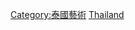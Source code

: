 {{Commonscat|Architecture of Thailand}}

[[Category:泰國藝術|Category:泰國藝術]]
[[Category:亚洲各国建筑|Thailand]]